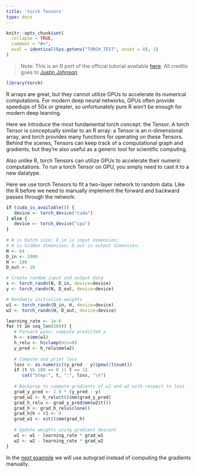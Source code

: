 ```yaml
---
title: 'torch Tensors'
type: docs
---
```


```r
knitr::opts_chunk$set(
  collapse = TRUE,
  comment = "#>",
  eval = identical(Sys.getenv("TORCH_TEST", unset = 0), 1)
)
```

> Note: This is an R port of the official tutorial available [here](https://pytorch.org/tutorials/beginner/examples_tensor/two_layer_net_numpy.html#sphx-glr-beginner-examples-tensor-two-layer-net-numpy-py). All credits goes to [Justin Johnson](https://github.com/jcjohnson/pytorch-examples).

```r
library(torch)
```

R arrays are great, but they cannot utilize GPUs to accelerate its numerical computations. For modern deep neural networks, GPUs often provide speedups of 50x or greater, so unfortunately pure R won’t be enough for modern deep learning.

Here we introduce the most fundamental torch concept: the Tensor. A torch Tensor is conceptually similar to an R array: a Tensor is an n-dimensional array, and torch provides many functions for operating on these Tensors. Behind the scenes, Tensors can keep track of a computational graph and gradients, but they’re also useful as a generic tool for scientific computing.

Also unlike R, torch Tensors can utilize GPUs to accelerate their numeric computations. To run a torch Tensor on GPU, you simply need to cast it to a new datatype.

Here we use torch Tensors to fit a two-layer network to random data. Like the R before we need to manually implement the forward and backward passes through the network:

```r
if (cuda_is_available()) {
   device <- torch_device("cuda")
} else {
   device <- torch_device("cpu")
}
   
# N is batch size; D_in is input dimension;
# H is hidden dimension; D_out is output dimension.
N <- 64
D_in <- 1000
H <- 100
D_out <- 10

# Create random input and output data
x <- torch_randn(N, D_in, device=device)
y <- torch_randn(N, D_out, device=device)

# Randomly initialize weights
w1 <- torch_randn(D_in, H, device=device)
w2 <- torch_randn(H, D_out, device=device)

learning_rate <- 1e-6
for (t in seq_len(500)) {
   # Forward pass: compute predicted y
   h <- x$mm(w1)
   h_relu <- h$clamp(min=0)
   y_pred <- h_relu$mm(w2)
   
   # Compute and print loss
   loss <- as.numeric((y_pred - y)$pow(2)$sum())
   if (t %% 100 == 0 || t == 1)
      cat("Step:", t, ":", loss, "\n")
   
   # Backprop to compute gradients of w1 and w2 with respect to loss
   grad_y_pred <- 2.0 * (y_pred - y)
   grad_w2 <- h_relu$t()$mm(grad_y_pred)
   grad_h_relu <- grad_y_pred$mm(w2$t())
   grad_h <- grad_h_relu$clone()
   grad_h[h < 0] <- 0
   grad_w1 <- x$t()$mm(grad_h)
   
   # Update weights using gradient descent
   w1 <- w1 - learning_rate * grad_w1
   w2 <- w2 - learning_rate * grad_w2
}
```

In the [next example](tensors-and-autograd.html) we will use autograd instead of computing the gradients manually.
